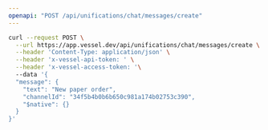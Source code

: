 ```yaml
---
openapi: "POST /api/unifications/chat/messages/create"
---
```


<RequestExample>

```bash Request
curl --request POST \
  --url https://app.vessel.dev/api/unifications/chat/messages/create \
  --header 'Content-Type: application/json' \
  --header 'x-vessel-api-token: ' \
  --header 'x-vessel-access-token: '\ 
  --data '{
  "message": {
    "text": "New paper order",
    "channelId": "34f5b4b0b6b650c981a174b02753c390",
    "$native": {}
  }
}'
```

</RequestExample>


      
